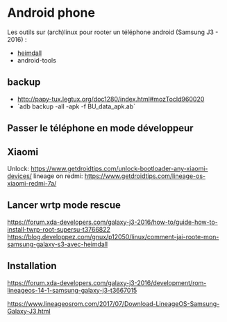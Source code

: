 = Android phone =

Les outils sur (arch)linux pour rooter un téléphone android (Samsung J3 - 2016) :
* [[https://glassechidna.com.au/heimdall/|heimdall]]
* android-tools

== backup ==

* http://papy-tux.legtux.org/doc1280/index.html#mozTocId960020
* `adb backup -all -apk -f BU_data_apk.ab`


== Passer le téléphone en mode développeur ==


== Xiaomi ==
Unlock: https://www.getdroidtips.com/unlock-bootloader-any-xiaomi-devices/
lineage on redmi: https://www.getdroidtips.com/lineage-os-xiaomi-redmi-7a/

== Lancer wrtp mode rescue ==

https://forum.xda-developers.com/galaxy-j3-2016/how-to/guide-how-to-install-twrp-root-supersu-t3766822
https://blog.developpez.com/gnux/p12050/linux/comment-jai-roote-mon-samsung-galaxy-s3-avec-heimdall

== Installation ==
https://forum.xda-developers.com/galaxy-j3-2016/development/rom-lineageos-14-1-samsung-galaxy-j3-t3667015

https://www.lineageosrom.com/2017/07/Download-LineageOS-Samsung-Galaxy-J3.html


